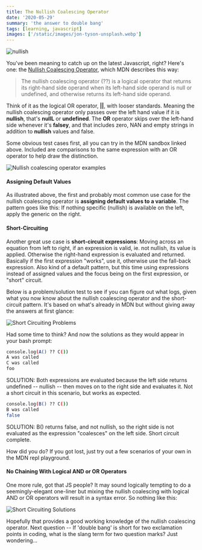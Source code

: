 ```yaml
---
title: The Nullish Coalescing Operator
date: '2020-05-29'
summary: 'the answer to double bang'
tags: [learning, javascript]
images: ['/static/images/jon-tyson-unsplash.webp']
---
```


![nullish](/static/images/jon-tyson-unsplash.webp)

You've been meaning to catch up on the latest Javascript, right? Here's one: the <a href="https://developer.mozilla.org/en-US/docs/Web/JavaScript/Reference/Operators/Nullish_coalescing_operator">Nullish Coalescing Operator</a>, which MDN describes this way:

> The nullish coalescing operator (??) is a logical operator that returns its right-hand side operand when its
> left-hand side operand is null or undefined, and otherwise returns its left-hand side operand.

Think of it as the logical OR operator, <b>||</b>, with looser standards. Meaning the nullish coalescing operator only passes over the left hand value if it is **nullish**, that's **nullL** or **undefined**. The <b>OR</b> operator skips over the left-hand side whenever it's **falsey**, and that includes zero, NAN and empty strings in addition to **nullish** values and false.

Some obvious test cases first, all you can try in the MDN sandbox linked above. Included are comparisons to the same expression with an OR operator to help draw the distinction.

![Nullish coalescing operator examples](/static/images/code.png)

<h4>Assigning Default Values</h4>
As illustrated above, the first and probably most common use case for the nullish coalescing operator
is <b>assigning default values to a variable</b>. The pattern goes like this: If nothing specific
(nullish) is available on the left, apply the generic on the right.

<h4>Short-Circuiting</h4>
<p>
  Another great use case is <b>short-circuit expressions</b>: Moving across an equation from left to
  right, if an expression is valid, ie. not nullish, its value is applied. Otherwise the right-hand
  expression is evaluated and returned. Basically if the first expression "works", use it, otherwise
  use the fall-back expression. Also kind of a default pattern, but this time using expressions
  instead of assigned values and the focus being on the first expression, or "short" circuit.
</p>

<p>
  Below is a problem/solution test to see if you can figure out what logs, given what you now know
  about the nullish coalescing operator and the short-circuit pattern. It's based on what's already
  in MDN but without giving away the answers at first glance:
</p>

![Short Circuiting Problems](/static/images/shortcircuitcode1.png)

Had some time to think? And now the solutions as they would appear in your bash prompt:

```bash
console.log(A() ?? C())
A was called
C was called
foo
```

SOLUTION: Both expressions are evaluated because the left side returns undefined -- nullish -- then moves on to the right side and evaluates it. Not a short circuit in this scenario, but works as expected.

```bash
console.log(B() ?? C())
B was called
false
```

SOLUTION: B() returns false, and not nullish, so the right side is not evaluated as the expression "coalesces" on the left side. Short circuit complete.

<p>
  How did you do? If you got lost, just try out a few scenarios of your own in the MDN repl
  playground.
</p>

<h4>No Chaining With Logical AND or OR Operators</h4>
One more rule, got that JS people? It may sound logically tempting to do a seemingly-elegant one-liner
but mixing the nullish coalescing with logical AND or OR operators will result in a syntax error. So
nothing like this:

![Short Circuiting Solutions](/static/images/code3.png)

Hopefully that provides a good working knowledge of the nullish coalescing operator. Next question -- If 'double bang' is short for two exclamation points in coding, what is the slang term for two question marks? Just wondering...
